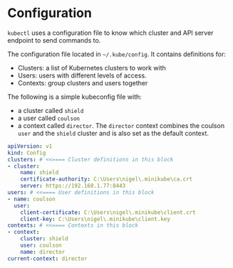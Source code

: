 # Configuration

`kubectl` uses a configuration file to know which cluster and API server endpoint to send commands to. 

The configuration file located in `~/.kube/config`. It contains definitions for:
- Clusters: a list of Kubernetes clusters to work with
- Users: users with different levels of access.
- Contexts: group clusters and users together

The following is a simple kubeconfig file with:
- a cluster called `shield`
- a user called `coulson`
- a context called `director`. The `director` context
combines the coulson `user` and the `shield` cluster and is also set as the default context.

```yml
apiVersion: v1
kind: Config
clusters: # <<==== Cluster definitions in this block
- cluster:
    name: shield
    certificate-authority: C:\Users\nigel\.minikube\ca.crt
    server: https://192.168.1.77:8443
users: # <<==== User definitions in this block
- name: coulson
  user:
    client-certificate: C:\Users\nigel\.minikube\client.crt
    client-key: C:\Users\nigel\.minikube\client.key
contexts: # <<==== Contexts in this block
- context:
    cluster: shield
    user: coulson
    name: director
current-context: director
```
